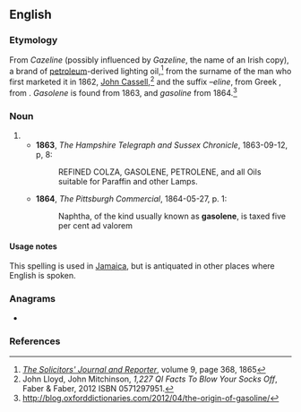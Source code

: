 ==English==

===Etymology===
From ''Cazeline'' (possibly influenced by ''Gazeline'', the name of an Irish copy), a brand of [[petroleum]]-derived lighting oil,<ref>[http://books.google.co.uk/books?id=nwY5AQAAMAAJ&pg=PA368#v=onepage&q&f=true ''The Solicitors' Journal and Reporter''], volume 9, page 368, 1865</ref> from the surname of the man who first marketed it in 1862, [[w:John Cassell|John Cassell]],<ref>John Lloyd, John Mitchinson, ''1,227 QI Facts To Blow Your Socks Off'', Faber & Faber, 2012 ISBN 0571297951.</ref> and the suffix ''–eline'', from Greek {{m|grc|ἔλαιον||oil, olive oil}}, from {{m|grc|ἐλαία||olive}}. ''Gasolene'' is found from 1863, and ''gasoline'' from 1864.<ref>http://blog.oxforddictionaries.com/2012/04/the-origin-of-gasoline/</ref>

===Noun===
{{en-noun|-|s}}

# {{alternative spelling of|gasoline|lang=en}}
#* '''1863''', ''The Hampshire Telegraph and Sussex Chronicle'', 1863-09-12, p, 8:
#*: REFINED COLZA, GASOLENE, PETROLENE, and all Oils suitable for Paraffin and other Lamps.
#* '''1864''', ''The Pittsburgh Commercial'', 1864-05-27, p. 1:
#*: Naphtha, of the kind usually known as '''gasolene''', is taxed five per cent ad valorem

====Usage notes====
This spelling is used in [[Jamaica]], but is antiquated in other places where English is spoken.

===Anagrams===
* {{l|en|elongase}}

===References===
<references />